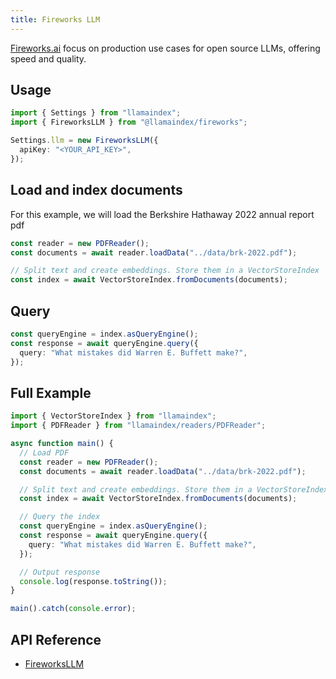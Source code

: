 ```yaml
---
title: Fireworks LLM
---
```


[Fireworks.ai](https://fireworks.ai/) focus on production use cases for open source LLMs, offering speed and quality.

## Usage

```ts
import { Settings } from "llamaindex";
import { FireworksLLM } from "@llamaindex/fireworks";

Settings.llm = new FireworksLLM({
  apiKey: "<YOUR_API_KEY>",
});
```

## Load and index documents

For this example, we will load the Berkshire Hathaway 2022 annual report pdf

```ts
const reader = new PDFReader();
const documents = await reader.loadData("../data/brk-2022.pdf");

// Split text and create embeddings. Store them in a VectorStoreIndex
const index = await VectorStoreIndex.fromDocuments(documents);
```

## Query

```ts
const queryEngine = index.asQueryEngine();
const response = await queryEngine.query({
  query: "What mistakes did Warren E. Buffett make?",
});
```

## Full Example

```ts
import { VectorStoreIndex } from "llamaindex";
import { PDFReader } from "llamaindex/readers/PDFReader";

async function main() {
  // Load PDF
  const reader = new PDFReader();
  const documents = await reader.loadData("../data/brk-2022.pdf");

  // Split text and create embeddings. Store them in a VectorStoreIndex
  const index = await VectorStoreIndex.fromDocuments(documents);

  // Query the index
  const queryEngine = index.asQueryEngine();
  const response = await queryEngine.query({
    query: "What mistakes did Warren E. Buffett make?",
  });

  // Output response
  console.log(response.toString());
}

main().catch(console.error);
```

## API Reference

- [FireworksLLM](/typescript/framework-api-reference/classes/fireworksllm/)
